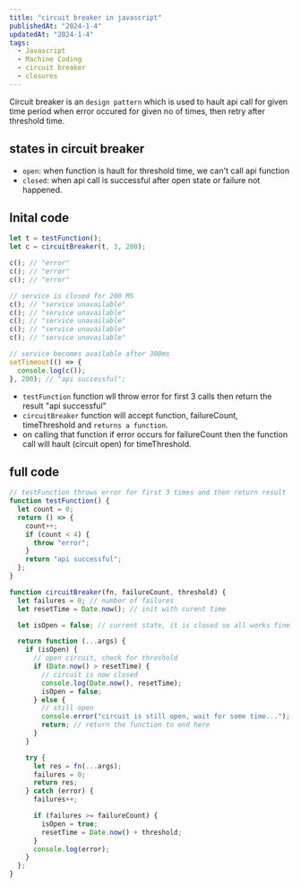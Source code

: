 ```yaml
---
title: "circuit breaker in javascript"
publishedAt: "2024-1-4"
updatedAt: "2024-1-4"
tags:
  - Javascript
  - Machine Coding
  - circuit breaker
  - closures
---
```


Circuit breaker is an `design pattern` which is used to hault api call for given time period when error occured for given no of times,
then retry after threshold time.

## states in circuit breaker

- `open`: when function is hault for threshold time, we can't call api function
- `closed`: when api call is successful after open state or failure not happened.

## Inital code

```js
let t = testFunction();
let c = circuitBreaker(t, 3, 200);

c(); // "error"
c(); // "error"
c(); // "error"

// service is closed for 200 MS
c(); // "service unavailable"
c(); // "service unavailable"
c(); // "service unavailable"
c(); // "service unavailable"
c(); // "service unavailable"

// service becomes available after 300ms
setTimeout(() => {
  console.log(c());
}, 200); // "api successful";
```

- `testFunction` function wll throw error for first 3 calls then return the result "api successful"
- `circuitBreaker` function will accept function, failureCount, timeThreshold and `returns a function`.
- on calling that function if error occurs for failureCount then the function call will hault (circuit open) for timeThreshold.

## full code

```js
// testFunction throws error for first 3 times and then return result
function testFunction() {
  let count = 0;
  return () => {
    count++;
    if (count < 4) {
      throw "error";
    }
    return "api successful";
  };
}

function circuitBreaker(fn, failureCount, threshold) {
  let failures = 0; // number of failures
  let resetTime = Date.now(); // init with curent time

  let isOpen = false; // current state, it is closed so all works fine.

  return function (...args) {
    if (isOpen) {
      // open circuit, check for threshold
      if (Date.now() > resetTime) {
        // circuit is now closed
        console.log(Date.now(), resetTime);
        isOpen = false;
      } else {
        // still open
        console.error("circuit is still open, wait for some time...");
        return; // return the function to end here
      }
    }

    try {
      let res = fn(...args);
      failures = 0;
      return res;
    } catch (error) {
      failures++;

      if (failures >= failureCount) {
        isOpen = true;
        resetTime = Date.now() + threshold;
      }
      console.log(error);
    }
  };
}
```

